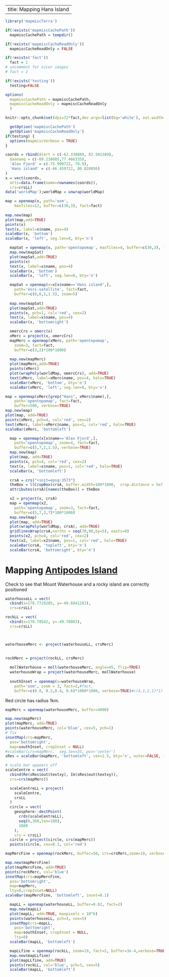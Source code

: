 <!--
%\VignetteEngine{knitr::docco_linear}
%\VignetteIndexEntry{Mapping Hans Island}
-->

---
title: Mapping Hans Island
---




```r
library('mapmiscTerra')

if(!exists('mapmiscCachePath'))
  mapmiscCachePath = tempdir()

if(!exists('mapmiscCacheReadOnly'))
  mapmiscCacheReadOnly = FALSE

if(!exists('fact'))
  fact = 1
# uncomment for nicer images
# fact = 2 

if(!exists('testing'))
  testing=FALSE

options(
  mapmiscCachePath = mapmiscCachePath,
  mapmiscCacheReadOnly = mapmiscCacheReadOnly
  )

knitr::opts_chunk$set(dpi=72*fact,dev.args=list(bg='white'), out.width='55%')	
```

```r
  getOption('mapmiscCachePath')
  getOption('mapmiscCacheReadOnly')
if(testing) {
  options(mapmiscVerbose = TRUE)
}
```


```r
coords = rbind(Alert = c(-62.338889, 82.501389),
  Qaanaaq = c(-69.238685,77.466335), 	
  'Alex Fjord' = c(-75.999722, 78.9),
  'Hans island' = c(-66.459722, 80.828056)
)
x = vect(coords, 
  atts=data.frame(name=rownames(coords)),
  crs=crsLL)
data('worldMap');worldMap = unwrap(worldMap)
```















        
```r
map = openmap(x, path='osm',
    maxTiles=12, buffer=c(30,3), fact=fact)
  
map.new(map)
plot(map,add=TRUE)
points(x)
text(x, label=x$name, pos=4)
scaleBar(x, 'bottom')
scaleBar(x, 'left', seg.len=0, bty='n')
```




```r
  mapSat = openmap(x, path='opentopomap', maxTiles=4, buffer=c(30,3), fact=fact)
  map.new(mapSat)
  plot(mapSat,add=TRUE)
  points(x)
  text(x, label=x$name, pos=4)
  scaleBar(x, 'bottom')
  scaleBar(x, 'left', seg.len=0, bty='n')
```



```r
  mapSat = openmap(x=x[x$name=='Hans island',], 
    path='esri-satellite', fact=fact,  
    buffer=c(8,6,1,1.5), zoom=5)
  
  map.new(mapSat)
  plot(mapSat,add=TRUE)
  points(x, pch=1, col='red', cex=2)
  text(x, label=x$name, pos=4)
  scaleBar(x, 'bottomright')
```







```r
  omercCrs = omerc(x)
  xMerc = project(x, omercCrs)
  mapMerc = openmap(xMerc, path='opentopomap',
    zoom=3, fact=fact,
    buffer=c(3,2)*100*1000)
  
  map.new(mapMerc)
  plot(mapMerc,add=TRUE)
  points(xMerc)
  plot(wrapPoly(worldMap, omercCrs), add=TRUE)
  text(xMerc, label=xMerc$name, pos=4, halo=TRUE)
  scaleBar(xMerc, 'bottom', bty='n')
  scaleBar(xMerc, 'left', seg.len=0, bty='n')
```







```r
map = openmap(xMerc[grep("Hans", xMerc$name),],     
    path='opentopomap', fact=fact,
    buffer=500, verbose=TRUE)   
map.new(map)
plot(map, add=TRUE)
points(xMerc, pch=4, col='red', cex=2)
text(xMerc, label=xMerc$name, pos=1, col='red', halo=TRUE)
scaleBar(xMerc, 'bottomleft')
```







```r
  map = openmap(x[x$name=='Alex Fjord',], 		
    path='opentopomap', zoom=4, fact=fact, 
    buffer=c(5,7,2,1.5), verbose=TRUE)   
  map.new(map)
  plot(map, add=TRUE)
  points(x, pch=4, col='red', cex=2)
  text(x, label=x$name, pos=1, col='red', halo=TRUE)
  scaleBar(x, 'bottomleft')
```


```r
  crsA = crs("+init=epsg:3573")
  theBox = llCropBox(crsA, buffer.width=100*1000,  crop.distance = 5e7, crop.poles = FALSE, crop.leftright=TRUE, remove.holes=TRUE, cycles=4)
  attributes(crsA)[names(theBox)] = theBox

  x2 = project(x, crsA)
  map = openmap(x2,     
    path='opentopomap', zoom=3, fact=fact, 
    buffer=c(5,7,3,7)*100*1000)   
  map.new(map)
  plot(map, add=TRUE)
  plot(wrapPoly(worldMap, crsA), add=TRUE)
  gridlinesWrap(crsA,norths = seq(70,90,by=5), easts=0)
  points(x2, pch=4, col='red', cex=2)
  text(x2, label=x2$name, pos=1, col='red', halo=TRUE)
  scaleBar(crsA, 'topleft', bty='n')
  scaleBar(crsA, 'bottomright', bty='n')
```











# Mapping [Antipodes Island](https://en.wikipedia.org/wiki/Antipodes_Islands)

Check to see that Mount Waterhouse and a rocky island are correctly positioned

```r
waterhouseLL = vect(
  cbind(x=178.7729285, y=-49.6941201), 
  crs=crsLL)

rockLL = vect(
  cbind(x=178.78542, y=-49.70003), 
  crs=crsLL)



waterhouseMerc <- project(waterhouseLL, crsMerc)
  
  
rockMerc = project(rockLL, crsMerc)
```










```r
  mollWaterhouse = moll(waterhouseMerc, angle=45, flip=TRUE)
  waterhouseWrap = project(waterhouseMerc, mollWaterhouse)
  
  southInset = openmap(x=waterhouseWrap, 
    path='osm', zoom = 3, fact=2,#fact, 
    buffer=c(0.8, 0.2,0.4, 0.6)*1000*1000, verbose=TRUE)#c(4,1,2,1)*1)
```











Red circle has radius 1km.

```r
mapMerc = openmap(waterhouseMerc, buffer=4000)

map.new(mapMerc)
plot(mapMerc, add=TRUE)
points(waterhouseMerc, col='blue', cex=5, pch=1)
# fix
insetMap(crs=mapMerc, 
  pos='bottomright', 
  map=southInset, cropInset = NULL)
#scaleBar(crs=mapMerc,  seg.len=35, pos='center')
sRes = scaleBar(mapMerc, 'bottomleft', cex=1.5, bty='n', outer=FALSE, inset=0.1)

# scale bar appears off
scaleCentre = vect(
  cbind(Re(sRes$out$textxy), Im(sRes$out$textxy)), 
  crs=crs(mapMerc))

  scaleCentreLL = project(
    scaleCentre, 
    crsLL
  )	
  circle = vect(
    geosphere::destPoint(
      crds(scaleCentreLL),
      seq(0,360,len=100),
      1000
    ),
    crs = crsLL)
  circle = project(circle, crs(mapMerc))
  points(circle, cex=0.3, col='red')

```



```r
mapMercFine = openmap(rockMerc, buffer=50, crs=crsMerc,zoom=19, verbose=TRUE)

map.new(mapMercFine)
plot(mapMercFine, add=TRUE)
points(rockMerc, col='blue')
insetMap(crs=mapMercFine, 
  pos='bottomright', 
  map=mapMerc, 
  lty=0,cropInset=NULL)
scaleBar(mapMercFine, 'bottomleft', inset=0.1)
```






```r
  mapLL = openmap(waterhouseLL, buffer=0.02, fact=2)
  map.new(mapLL)
  plot(mapLL, add=TRUE, maxpixels = 10^6)
  points(waterhouseLL, pch=3, cex=5)
  insetMap(crs=mapLL, 
    pos='bottomright', 
    map=southInset, cropInset = NULL,
    lty=0)
  scaleBar(mapLL, 'bottomleft')
```



```r
  mapLLfine = openmap(rockLL, zoom=19, fact=2, buffer=3e-4,verbose=TRUE)  
  map.new(mapLLfine)
  plot(mapLLfine, add=TRUE)	
  points(rockLL, col='blue', pch=3, cex=5)
  scaleBar(mapLL, 'bottomleft')
```